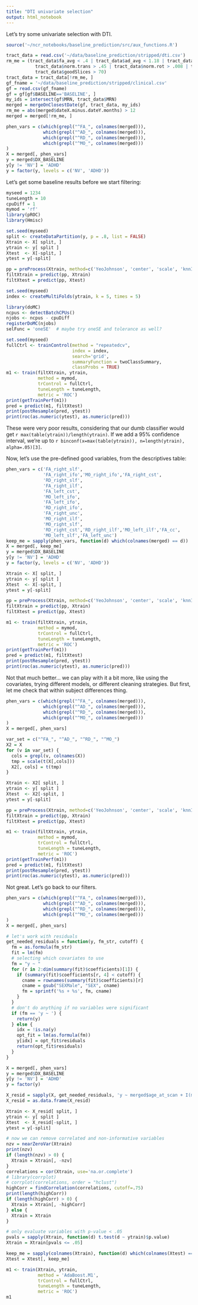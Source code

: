 ```yaml
---
title: "DTI univariate selection"
output: html_notebook
---
```


Let's try some univariate selection with DTI.

```r
source('~/ncr_notebooks/baseline_prediction/src/aux_functions.R')

tract_data = read.csv('~/data/baseline_prediction/stripped/dti.csv')
rm_me = (tract_data$fa_avg < .4 | tract_data$ad_avg < 1.18 | tract_data$rd_avg > .65 | tract_data$rd_avg < .5 |
           tract_data$norm.trans > .45 | tract_data$norm.rot > .008 | tract_data$goodSlices < 45 |
           tract_data$goodSlices > 70)
tract_data = tract_data[!rm_me, ]
gf_fname = '~/data/baseline_prediction/stripped/clinical.csv'
gf = read.csv(gf_fname)
gf = gf[gf$BASELINE=='BASELINE', ]
my_ids = intersect(gf$MRN, tract_data$MRN)
merged = mergeOnClosestDate(gf, tract_data, my_ids)
rm_me = abs(merged$dateX.minus.dateY.months) > 12
merged = merged[!rm_me, ]

phen_vars = c(which(grepl("^FA_", colnames(merged))),
              which(grepl("^AD_", colnames(merged))),
              which(grepl("^RD_", colnames(merged))),
              which(grepl("^MO_", colnames(merged)))
)
X = merged[, phen_vars]
y = merged$DX_BASELINE
y[y != 'NV'] = 'ADHD'
y = factor(y, levels = c('NV', 'ADHD'))
```

Let's get some baseline results before we start filtering:

```r
myseed = 1234
tuneLength = 10
cpuDiff = 1
mymod = 'rf'
library(pROC)
library(Hmisc)

set.seed(myseed)
split <- createDataPartition(y, p = .8, list = FALSE)
Xtrain <- X[ split, ]
ytrain <- y[ split ]
Xtest  <- X[-split, ]
ytest = y[-split]

pp = preProcess(Xtrain, method=c('YeoJohnson', 'center', 'scale', 'knnImpute'))
filtXtrain = predict(pp, Xtrain)
filtXtest = predict(pp, Xtest)

set.seed(myseed)
index <- createMultiFolds(ytrain, k = 5, times = 5)

library(doMC)
ncpus <- detectBatchCPUs()
njobs <- ncpus - cpuDiff
registerDoMC(njobs)
selFunc = 'oneSE'  # maybe try oneSE and tolerance as well?

set.seed(myseed)
fullCtrl <- trainControl(method = "repeatedcv",
                         index = index,
                         search='grid',
                         summaryFunction = twoClassSummary,
                         classProbs = TRUE)
m1 <- train(filtXtrain, ytrain,
            method = mymod,
            trControl = fullCtrl,
            tuneLength = tuneLength,
            metric = 'ROC')
print(getTrainPerf(m1))
pred = predict(m1, filtXtest)
print(postResample(pred, ytest))
print(roc(as.numeric(ytest), as.numeric(pred)))
```
These were very poor results, considering that our dumb classifier would get `r max(table(ytrain))/length(ytrain)`. If we add a 95% confidence interval, we're up to `r binconf(x=max(table(ytrain)), n=length(ytrain), alpha=.05)[3]`.

Now, let's use the pre-defined good variables, from the descriptives table:

```r
phen_vars = c('FA_right_slf',
              'FA_right_ifo','MO_right_ifo','FA_right_cst',
              'RD_right_slf',
              'FA_right_ilf',
              'FA_left_cst',
              'MO_left_ifo',
              'FA_left_ifo',
              'RD_right_ifo',
              'FA_right_unc',
              'MO_right_ilf',
              'MO_right_slf',
              'RD_right_cst','RD_right_ilf','MO_left_ilf','FA_cc',
              'MO_left_slf','FA_left_unc')
keep_me = sapply(phen_vars, function(d) which(colnames(merged) == d))
X = merged[, keep_me]
y = merged$DX_BASELINE
y[y != 'NV'] = 'ADHD'
y = factor(y, levels = c('NV', 'ADHD'))

Xtrain <- X[ split, ]
ytrain <- y[ split ]
Xtest  <- X[-split, ]
ytest = y[-split]

pp = preProcess(Xtrain, method=c('YeoJohnson', 'center', 'scale', 'knnImpute'))
filtXtrain = predict(pp, Xtrain)
filtXtest = predict(pp, Xtest)

m1 <- train(filtXtrain, ytrain,
            method = mymod,
            trControl = fullCtrl,
            tuneLength = tuneLength,
            metric = 'ROC')
print(getTrainPerf(m1))
pred = predict(m1, filtXtest)
print(postResample(pred, ytest))
print(roc(as.numeric(ytest), as.numeric(pred)))
```

Not that much better... we can play with it a bit more, like using the covariates, trying different models, or different cleaning strategies. But first, let me check that within subject differences thing.

```r
phen_vars = c(which(grepl("^FA_", colnames(merged))),
              which(grepl("^AD_", colnames(merged))),
              which(grepl("^RD_", colnames(merged))),
              which(grepl("^MO_", colnames(merged)))
)
X = merged[, phen_vars]

var_set = c("^FA_", "^AD_", "^RD_", "^MO_")
X2 = X
for (v in var_set) {
  cols = grepl(v, colnames(X))
  tmp = scale(t(X[,cols]))
  X2[, cols] = t(tmp)
}
```

```r
Xtrain <- X2[ split, ]
ytrain <- y[ split ]
Xtest  <- X2[-split, ]
ytest = y[-split]

pp = preProcess(Xtrain, method=c('YeoJohnson', 'center', 'scale', 'knnImpute'))
filtXtrain = predict(pp, Xtrain)
filtXtest = predict(pp, Xtest)

m1 <- train(filtXtrain, ytrain,
            method = mymod,
            trControl = fullCtrl,
            tuneLength = tuneLength,
            metric = 'ROC')
print(getTrainPerf(m1))
pred = predict(m1, filtXtest)
print(postResample(pred, ytest))
print(roc(as.numeric(ytest), as.numeric(pred)))
```

Not great. Let's go back to our filters. 

```r
phen_vars = c(which(grepl("^FA_", colnames(merged))),
              which(grepl("^AD_", colnames(merged))),
              which(grepl("^RD_", colnames(merged))),
              which(grepl("^MO_", colnames(merged)))
)
X = merged[, phen_vars]

# let's work with residuals
get_needed_residuals = function(y, fm_str, cutoff) {
  fm = as.formula(fm_str)
  fit = lm(fm)
  # selecting which covariates to use
  fm = "y ~ "
  for (r in 2:dim(summary(fit)$coefficients)[1]) {
    if (summary(fit)$coefficients[r, 4] < cutoff) {
      cname = rownames(summary(fit)$coefficients)[r]
      cname = gsub("SEXMale", "SEX", cname)
      fm = sprintf('%s + %s', fm, cname)
    }
  }
  # don't do anything if no variables were significant
  if (fm == 'y ~ ') {
    return(y)
  } else {
    idx = !is.na(y)
    opt_fit = lm(as.formula(fm))
    y[idx] = opt_fit$residuals
    return(opt_fit$residuals)
  }
}

X = merged[, phen_vars]
y = merged$DX_BASELINE
y[y != 'NV'] = 'ADHD'
y = factor(y)

X_resid = sapply(X, get_needed_residuals, 'y ~ merged$age_at_scan + I(merged$age_at_scan^2) + merged$SEX', .1)
X_resid = as.data.frame(X_resid)

Xtrain <- X_resid[ split, ]
ytrain <- y[ split ]
Xtest  <- X_resid[-split, ]
ytest = y[-split]

# now we can remove correlated and non-informative variables
nzv = nearZeroVar(Xtrain)
print(nzv)
if (length(nzv) > 0) {
  Xtrain = Xtrain[, -nzv]
}
correlations = cor(Xtrain, use='na.or.complete')
# library(corrplot)
# corrplot(correlations, order = "hclust")
highCorr = findCorrelation(correlations, cutoff=.75)
print(length(highCorr))
if (length(highCorr) > 0) {
  Xtrain = Xtrain[, -highCorr]
} else {
  Xtrain = Xtrain
}

# only evaluate variables with p-value < .05
pvals = sapply(Xtrain, function(d) t.test(d ~ ytrain)$p.value)
Xtrain = Xtrain[pvals <= .05]

keep_me = sapply(colnames(Xtrain), function(d) which(colnames(Xtest) == d))
Xtest = Xtest[, keep_me]

m1 <- train(Xtrain, ytrain,
            method = 'AdaBoost.M1',
            trControl = fullCtrl,
            tuneLength = tuneLength,
            metric = 'ROC')
m1
```





